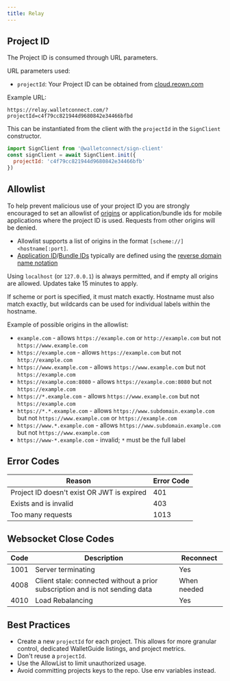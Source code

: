 ```yaml
---
title: Relay
---
```


## Project ID

The Project ID is consumed through URL parameters.

URL parameters used:

- `projectId`: Your Project ID can be obtained from [cloud.reown.com](https://cloud.reown.com)

Example URL:

`https://relay.walletconnect.com/?projectId=c4f79cc821944d9680842e34466bfbd`

This can be instantiated from the client with the `projectId` in the `SignClient` constructor.

```javascript
import SignClient from '@walletconnect/sign-client'
const signClient = await SignClient.init({
  projectId: 'c4f79cc821944d9680842e34466bfb'
})
```

## Allowlist

To help prevent malicious use of your project ID you are strongly encouraged to set an allowlist of [origins](https://developer.mozilla.org/en-US/docs/Web/HTTP/Headers/Origin) or application/bundle ids for mobile applications where the project ID is used. Requests from other origins will be denied.

- Allowlist supports a list of origins in the format `[scheme://]<hostname[:port]`.
- [Application ID](https://developer.android.com/build/configure-app-module#set-application-id)/[Bundle IDs](https://developer.apple.com/documentation/appstoreconnectapi/bundle_ids) typically are defined using the [reverse domain name notation](https://en.wikipedia.org/wiki/Reverse_domain_name_notation)

Using `localhost` (or `127.0.0.1`) is always permitted, and if empty all origins are allowed. Updates take 15 minutes to apply.

If scheme or port is specified, it must match exactly. Hostname must also match exactly, but wildcards can be used for individual labels within the hostname.

Example of possible origins in the allowlist:

- `example.com` - allows `https://example.com` or `http://example.com` but not `https://www.example.com`
- `https://example.com` - allows `https://example.com` but not `http://example.com`
- `https://www.example.com` - allows `https://www.example.com` but not `https://example.com`
- `https://example.com:8080` - allows `https://example.com:8080` but not `https://example.com`
- `https://*.example.com` - allows `https://www.example.com` but not `https://example.com`
- `https://*.*.example.com` - allows `https://www.subdomain.example.com` but not `https://www.example.com` or `https://example.com`
- `https://www.*.example.com` - allows `https://www.subdomain.example.com` but not `https://www.example.com`
- `https://www-*.example.com` - invalid; `*` must be the full label

## Error Codes

| Reason                                     | Error Code |
| ------------------------------------------ | ---------- |
| Project ID doesn't exist OR JWT is expired | 401        |
| Exists and is invalid                      | 403        |
| Too many requests                          | 1013       |

## Websocket Close Codes

| Code | Description                                                                  | Reconnect   |
| ---- | ---------------------------------------------------------------------------- | ----------- |
| 1001 | Server terminating                                                           | Yes         |
| 4008 | Client stale: connected without a prior subscription and is not sending data | When needed |
| 4010 | Load Rebalancing                                                             | Yes         |

## Best Practices

- Create a new `projectId` for each project. This allows for more granular control, dedicated WalletGuide listings, and project metrics.
- Don't reuse a `projectId`.
- Use the AllowList to limit unauthorized usage.
- Avoid committing projects keys to the repo. Use env variables instead.
